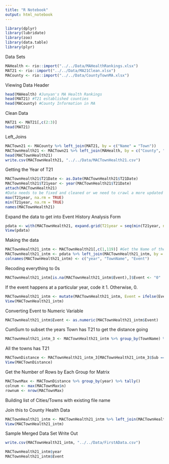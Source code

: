 ```yaml
---
title: "R Notebook"
output: html_notebook
---
```


```r
library(dplyr)
library(lubridate)
library(zoo)
library(data.table)
library(plyr)
```


Data Sets
```r
MAHealth <- rio::import("../../Data/MAHealthRankings.xlsx")
MAT21 <- rio::import("../../Data/MA21Clean.xlsx")
MACounty <- rio::import("../../Data/CountyTownMA.xlsx")
```

Viewing Data Header
```r
head(MAHealth) #Junyan's MA Health Rankings
head(MAT21) #T21 established counties
head(MACounty) #County Information in MA
```

Clean Data
```r
MAT21 <- MAT21[,c(2:3)]
head(MAT21)
```


Left_Joins
```r
MACTown21 <- MACounty %>% left_join(MAT21, by = c("Name" = "Town"))
MACTownHealth21 <- MACTown21 %>% left_join(MAHealth, by = c("County", "County"))
head(MACTownHealth21)
write.csv(MACTownHealth21, "../../Data/MACTownHealth21.csv")
```

Getting the Year of T21
```r
MACTownHealth21$T21Date <- as.Date(MACTownHealth21$T21Date)
MACTownHealth21$T21year <- year(MACTownHealth21$T21Date)
attach(MACTownHealth21)
#Data needs to be fixed and cleaned or we need to crawl a more updated site
max(T21year, na.rm = TRUE)
min(T21year, na.rm = TRUE)
names(MACTownHealth21)
```

Expand the data to get into Event History Analysis Form
```r
pdata <- with(MACTownHealth21, expand.grid(T21year = seq(min(T21year, na.rm = TRUE), max(T21year, na.rm = TRUE)),id = unique(Name)))
View(pdata)
```

Making the data
```r
MACTownHealth21_intm <- MACTownHealth21[,c(1,119)] #Get the Name of the twon to match and get the T21 year.
MACTownHealth21_intm <- pdata %>% left_join(MACTownHealth21_intm, by = c("id" = "Name"))
colnames(MACTownHealth21_intm) <- c("year", "TownName", "Event")
```

Recoding everything to 0s
```r
MACTownHealth21_intm[is.na(MACTownHealth21_intm$Event),]$Event <- "0"
```

If the event happens at a particular year, code it 1. Otherwise, 0.
```r
MACTownHealth21_intm <- mutate(MACTownHealth21_intm, Event = ifelse(Event == year, "1", "0"))
View(MACTownHealth21_intm)
```

Converting Event to Numeric Variable
```r
MACTownHealth21_intm$Event <- as.numeric(MACTownHealth21_intm$Event)
```

CumSum to subset the years Town has T21 to get the distance going
```r
MACTownHealth21_intm_3 <- MACTownHealth21_intm %>% group_by(TownName) %>% mutate(Sub = cumsum(Event))
```

All the towns has T21
```r
MACTownDistance <- MACTownHealth21_intm_3[MACTownHealth21_intm_3$Sub ==1,]
View(MACTownDistance)
```

Get the Number of Rows by Each Group for Matrix
```r
MACTownMax <- MACTownDistance %>% group_by(year) %>% tally()
colnum <- max(MACTownMax$n)
rownum <- nrow(MACTownMax)
```

Building list of Cities/Towns with existing file name










Join this to County Health Data 
```r
MACTownHealth21_intm <- MACTownHealth21_intm %>% left_join(MACTownHealth21, by = c("TownName" = "Name"))
View(MACTownHealth21_intm)
```

Sample Merged Data Set Write Out
```r
write.csv(MACTownHealth21_intm, "../../Data/FirstAData.csv")
```



```r
MACTownHealth21_intm$year
MACTownHealth21_intm$Event
```


